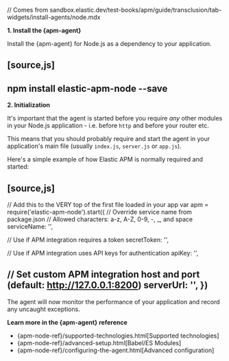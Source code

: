 // Comes from sandbox.elastic.dev/test-books/apm/guide/transclusion/tab-widgets/install-agents/node.mdx

**1. Install the {apm-agent}**

Install the {apm-agent} for Node.js as a dependency to your application.

[source,js]
----
npm install elastic-apm-node --save
----

**2. Initialization**

It's important that the agent is started before you require *any* other modules in your Node.js application - i.e. before `http` and before your router etc.

This means that you should probably require and start the agent in your application's main file (usually `index.js`, `server.js` or `app.js`).

Here's a simple example of how Elastic APM is normally required and started:

[source,js]
----
// Add this to the VERY top of the first file loaded in your app
var apm = require('elastic-apm-node').start({
  // Override service name from package.json
  // Allowed characters: a-z, A-Z, 0-9, -, _, and space
  serviceName: '',

  // Use if APM integration requires a token
  secretToken: '',

  // Use if APM integration uses API keys for authentication
  apiKey: '',

  // Set custom APM integration host and port (default: http://127.0.0.1:8200)
  serverUrl: '',
})
----

The agent will now monitor the performance of your application and record any uncaught exceptions.

**Learn more in the {apm-agent} reference**

* {apm-node-ref}/supported-technologies.html[Supported technologies]
* {apm-node-ref}/advanced-setup.html[Babel/ES Modules]
* {apm-node-ref}/configuring-the-agent.html[Advanced configuration]
